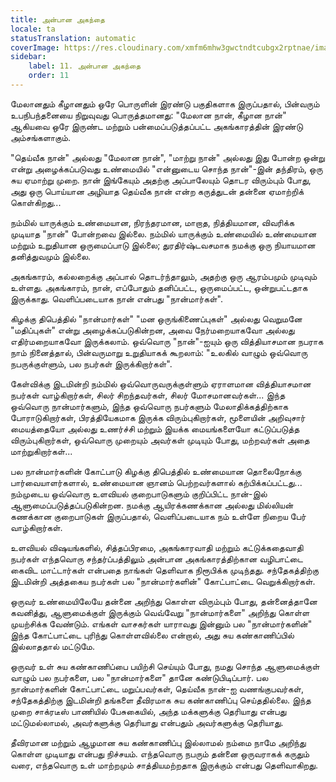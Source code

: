 ```yaml
---
title: அன்பான அகந்தை
locale: ta
statusTranslation: automatic
coverImage: https://res.cloudinary.com/xmfm6mhw3gwctndtcubgx2rptnae/image/upload/v1740468922/small_cover_tratado_de_psicologia_revolucionaria_a4c0dca4e0.webp
sidebar:
    label: 11. அன்பான அகந்தை
    order: 11
---
```

மேலானதும் கீழானதும் ஒரே பொருளின் இரண்டு பகுதிகளாக இருப்பதால், பின்வரும் உபநிபந்தனையை நிறுவுவது பொருத்தமானது: "மேலான நான், கீழான நான்" ஆகியவை ஒரே இருண்ட மற்றும் பன்மைப்படுத்தப்பட்ட அகங்காரத்தின் இரண்டு அம்சங்களாகும்.

"தெய்வீக நான்" அல்லது "மேலான நான்", "மாற்று நான்" அல்லது இது போன்ற ஒன்று என்று அழைக்கப்படுவது உண்மையில் "என்னுடைய சொந்த நான்"-இன் தந்திரம், ஒரு சுய ஏமாற்று முறை. நான் இங்கேயும் அதற்கு அப்பாலேயும் தொடர விரும்பும் போது, அது ஒரு பொய்யான அழியாத தெய்வீக நான் என்ற கருத்துடன் தன்னை ஏமாற்றிக் கொள்கிறது...

நம்மில் யாருக்கும் உண்மையான, நிரந்தரமான, மாறாத, நித்தியமான, விவரிக்க முடியாத "நான்" போன்றவை இல்லை. நம்மில் யாருக்கும் உண்மையில் உண்மையான மற்றும் உறுதியான ஒருமைப்பாடு இல்லை; துரதிர்ஷ்டவசமாக நமக்கு ஒரு நியாயமான தனித்துவமும் இல்லை.

அகங்காரம், கல்லறைக்கு அப்பால் தொடர்ந்தாலும், அதற்கு ஒரு ஆரம்பமும் முடிவும் உள்ளது. அகங்காரம், நான், எப்போதும் தனிப்பட்ட, ஒருமைப்பட்ட, ஒன்றுபட்டதாக இருக்காது. வெளிப்படையாக நான் என்பது "நான்மார்கள்".

கிழக்கு திபெத்தில் "நான்மார்கள்" "மன ஒருங்கிணைப்புகள்" அல்லது வெறுமனே "மதிப்புகள்" என்று அழைக்கப்படுகின்றன, அவை நேர்மறையாகவோ அல்லது எதிர்மறையாகவோ இருக்கலாம். ஒவ்வொரு "நான்"-ஐயும் ஒரு வித்தியாசமான நபராக நாம் நினைத்தால், பின்வருமாறு உறுதியாகக் கூறலாம்: "உலகில் வாழும் ஒவ்வொரு நபருக்குள்ளும், பல நபர்கள் இருக்கிறார்கள்".

கேள்விக்கு இடமின்றி நம்மில் ஒவ்வொருவருக்குள்ளும் ஏராளமான வித்தியாசமான நபர்கள் வாழ்கிறார்கள், சிலர் சிறந்தவர்கள், சிலர் மோசமானவர்கள்... இந்த ஒவ்வொரு நான்மார்களும், இந்த ஒவ்வொரு நபர்களும் மேலாதிக்கத்திற்காக போராடுகிறார்கள், பிரத்தியேகமாக இருக்க விரும்புகிறார்கள், மூளையின் அறிவுசார் மையத்தையோ அல்லது உணர்ச்சி மற்றும் இயக்க மையங்களையோ கட்டுப்படுத்த விரும்புகிறார்கள், ஒவ்வொரு முறையும் அவர்கள் முடியும் போது, மற்றவர்கள் அதை மாற்றுகிறார்கள்...

பல நான்மார்களின் கோட்பாடு கிழக்கு திபெத்தில் உண்மையான தொலைநோக்கு பார்வையாளர்களால், உண்மையான ஞானம் பெற்றவர்களால் கற்பிக்கப்பட்டது... நம்முடைய ஒவ்வொரு உளவியல் குறைபாடுகளும் குறிப்பிட்ட நான்-இல் ஆளுமைப்படுத்தப்படுகின்றன. நமக்கு ஆயிரக்கணக்கான அல்லது மில்லியன் கணக்கான குறைபாடுகள் இருப்பதால், வெளிப்படையாக நம் உள்ளே நிறைய பேர் வாழ்கிறார்கள்.

உளவியல் விஷயங்களில், சித்தப்பிரமை, அகங்காரவாதி மற்றும் கட்டுக்கதைவாதி நபர்கள் எந்தவொரு சந்தர்ப்பத்திலும் அன்பான அகங்காரத்திற்கான வழிபாட்டை கைவிட மாட்டார்கள் என்பதை நாங்கள் தெளிவாக நிரூபிக்க முடிந்தது. சந்தேகத்திற்கு இடமின்றி அத்தகைய நபர்கள் பல "நான்மார்களின்" கோட்பாட்டை வெறுக்கிறார்கள்.

ஒருவர் உண்மையிலேயே தன்னை அறிந்து கொள்ள விரும்பும் போது, தன்னைத்தானே கவனித்து, ஆளுமைக்குள் இருக்கும் வெவ்வேறு "நான்மார்களை" அறிந்து கொள்ள முயற்சிக்க வேண்டும். எங்கள் வாசகர்கள் யாராவது இன்னும் பல "நான்மார்களின்" இந்த கோட்பாட்டை புரிந்து கொள்ளவில்லை என்றால், அது சுய கண்காணிப்பில் இல்லாததால் மட்டுமே.

ஒருவர் உள் சுய கண்காணிப்பை பயிற்சி செய்யும் போது, நமது சொந்த ஆளுமைக்குள் வாழும் பல நபர்களை, பல "நான்மார்களை" தானே கண்டுபிடிப்பார். பல நான்மார்களின் கோட்பாட்டை மறுப்பவர்கள், தெய்வீக நான்-ஐ வணங்குபவர்கள், சந்தேகத்திற்கு இடமின்றி தங்களை தீவிரமாக சுய கண்காணிப்பு செய்ததில்லை. இந்த முறை சாக்ரடீஸ் பாணியில் பேசுகையில், அந்த மக்களுக்கு தெரியாது என்பது மட்டுமல்லாமல், அவர்களுக்கு தெரியாது என்பதும் அவர்களுக்கு தெரியாது.

தீவிரமான மற்றும் ஆழமான சுய கண்காணிப்பு இல்லாமல் நம்மை நாமே அறிந்து கொள்ள முடியாது என்பது நிச்சயம். எந்தவொரு நபரும் தன்னை ஒருவராகக் கருதும் வரை, எந்தவொரு உள் மாற்றமும் சாத்தியமற்றதாக இருக்கும் என்பது தெளிவாகிறது.

